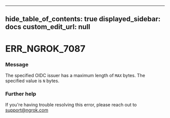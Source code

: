 
---
hide_table_of_contents: true
displayed_sidebar: docs
custom_edit_url: null
---


# ERR_NGROK_7087

### Message
The specified OIDC issuer has a maximum length of `MAX` bytes. The specified value is `N` bytes.

### Further help
If you're having trouble resolving this error, please reach out to [support@ngrok.com](mailto:support@ngrok.com?subject=Help%20with%20ERR_NGROK_7087)


<ErrorDetails error='err_ngrok_7087' />
